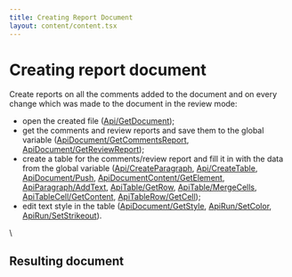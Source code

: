 ```yaml
---
title: Creating Report Document
layout: content/content.tsx
---
```

# [](/docbuilder/buildersamples/)Creating report document

Create reports on all the comments added to the document and on every change which was made to the document in the review mode:

* open the created file ([Api/GetDocument](/docbuilder/textdocumentapi/api/getdocument));
* get the comments and review reports and save them to the global variable ([ApiDocument/GetCommentsReport](/docbuilder/textdocumentapi/apidocument/getcommentsreport), [ApiDocument/GetReviewReport](/docbuilder/textdocumentapi/apidocument/getreviewreport));
* create a table for the comments/review report and fill it in with the data from the global variable ([Api/CreateParagraph](/docbuilder/textdocumentapi/api/createparagraph), [Api/CreateTable](/docbuilder/textdocumentapi/api/createtable), [ApiDocument/Push](/docbuilder/textdocumentapi/apidocument/push), [ApiDocumentContent/GetElement](/docbuilder/textdocumentapi/apidocumentcontent/getelement), [ApiParagraph/AddText](/docbuilder/textdocumentapi/apiparagraph/addtext), [ApiTable/GetRow](/docbuilder/textdocumentapi/apitable/getrow), [ApiTable/MergeCells](/docbuilder/textdocumentapi/apitable/mergecells), [ApiTableCell/GetContent](/docbuilder/textdocumentapi/apitablecell/getcontent), [ApiTableRow/GetCell](/docbuilder/textdocumentapi/apitablerow/getcell));
* edit text style in the table ([ApiDocument/GetStyle](/docbuilder/textdocumentapi/apidocument/getstyle), [ApiRun/SetColor](/docbuilder/textdocumentapi/apirun/setcolor), [ApiRun/SetStrikeout](/docbuilder/textdocumentapi/apirun/setstrikeout)).

\


## Resulting document
